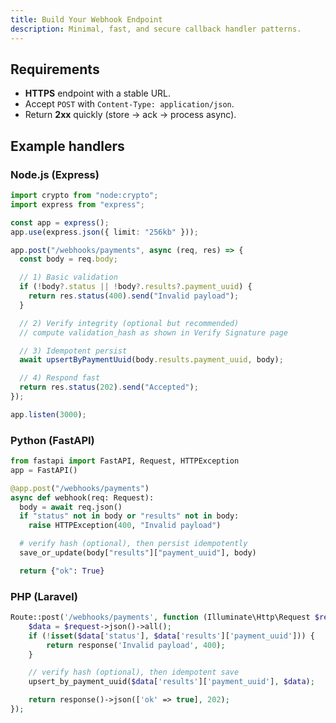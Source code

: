 ```yaml
---
title: Build Your Webhook Endpoint
description: Minimal, fast, and secure callback handler patterns.
---
```


## Requirements
- **HTTPS** endpoint with a stable URL.
- Accept `POST` with `Content-Type: application/json`.
- Return **2xx** quickly (store → ack → process async).

## Example handlers

### Node.js (Express)

```ts
import crypto from "node:crypto";
import express from "express";

const app = express();
app.use(express.json({ limit: "256kb" }));

app.post("/webhooks/payments", async (req, res) => {
  const body = req.body;

  // 1) Basic validation
  if (!body?.status || !body?.results?.payment_uuid) {
    return res.status(400).send("Invalid payload");
  }

  // 2) Verify integrity (optional but recommended)
  // compute validation_hash as shown in Verify Signature page

  // 3) Idempotent persist
  await upsertByPaymentUuid(body.results.payment_uuid, body);

  // 4) Respond fast
  return res.status(202).send("Accepted");
});

app.listen(3000);
```

### Python (FastAPI)

```py
from fastapi import FastAPI, Request, HTTPException
app = FastAPI()

@app.post("/webhooks/payments")
async def webhook(req: Request):
  body = await req.json()
  if "status" not in body or "results" not in body:
    raise HTTPException(400, "Invalid payload")

  # verify hash (optional), then persist idempotently
  save_or_update(body["results"]["payment_uuid"], body)

  return {"ok": True}
```

### PHP (Laravel)

```php
Route::post('/webhooks/payments', function (Illuminate\Http\Request $request) {
    $data = $request->json()->all();
    if (!isset($data['status'], $data['results']['payment_uuid'])) {
        return response('Invalid payload', 400);
    }

    // verify hash (optional), then idempotent save
    upsert_by_payment_uuid($data['results']['payment_uuid'], $data);

    return response()->json(['ok' => true], 202);
});
```

